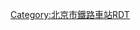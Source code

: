 <noinclude>{{BS-map
| title = 落坡岭站站线布置图
| map = </noinclude>
\\\\tCONTg\\tCONTg~~[[丰沙铁路]][[下行线|下]]、[[上行线]][[沙城站]]方向
\\\\tSTRg\\tSTRf
\\\\htSTRe\\htSTRe
WASSERq\WASSERq\WASSERq\WASSERq\hKRZWe\WASSERq\hKRZWe
CONTgq\STRq\STR2+r\STRc3\STR\\STR~~[[京门铁路]][[木城涧站]]方向
\\STRc1\STR+4\STR\\STR
\\\STR\STR\\STR
\\\STR\STR\\STR
\\\STR\STR\\STR
\\STRc2\ABZg3\STR\\STR
\STRc2\STR3+1!~STRc2\ABZg3!~STRc4\STR\\STR
STRc2\ABZ1+3f\STR+1!~STRc4\ABZg2!~STRc4\ABZg3\\STR
STR+1\STR!~STRc4\STR\ABZg+1\ABZg+4\\STR
STR\STR\STR\STR\STR\\STR
STR\STR\STR\STR\STR\STRc2\ABZg3
STR\STR\STR\STR\STR!~STRc2\ABZ1+3f\STR+BSl!~STRc4
STR\STR\STR\STR\ABZg+1\STR!~STRc4\STR+BSl
STR\STR\STR\STR\STR\STR\STR+BSl
STR\STR\STR\STR+BSl\STR+BSr\STR\STR+BSl
\STR\STR\STR\STR+BSl\STR+BSr\STR\STR+BSl\BUILDING
STR\STR\STR\STR+BSl\STR+BSr\STR\STR+BSl
STR\STR\STR\STR+BSl\STR+BSr\STR\STR+BSl
STR\STR\STR\STR+BSl\STR+BSr\STR\STR+BSl
STR\STR\STR\STR+BSl\ABZg2!~BSr\STR!~STRc3\STR+BSl
STR\STR\STR\STR+BSl\STR+BSr!~STRc1\ABZg+4\STR+BSl
STR\STR\STR\STR+BSl\STR+BSr\STR\STR+BSl
STR2\STR!~STRc3\STR\STR+BSl\STR+BSr\STR\STR
STRc1\ABZg+4\STR\STR+BSl\STR+BSr\STR\STR
\STR\STR\STR\STR\STR\STR
\STR\STR\STR\STR\STR\STR
\STR\STR!~STRc2\STR3\STR\STR\STR
\STR!~STRc2\ABZ3+1g\STRc4\STR\ABZg2\STR!~STRc3
STRc2\ABZ3+1g\STRc4\\STR\STR!~STRc1\ABZg+4
CONT1\STRc4\\\STR\STR\STR~~京门铁路[[五路站]]方向
\\\\STR\ENDEe\STR
\\\\STRg\\STRf
\\\\tSTRa\\tSTRa
\\\\tCONTf\\tCONTf~~丰沙铁路下、上行线[[丰台站]]方向
<noinclude>}}

{{Rdt intro|[[落坡岭站]]}}

[[Category:北京市鐵路車站RDT]]

</noinclude>